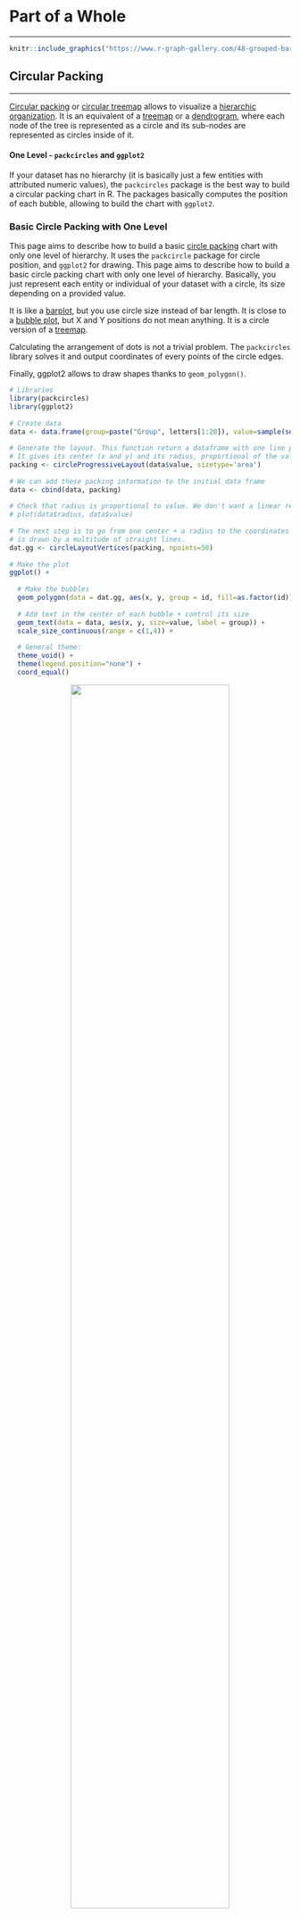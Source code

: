 # Part of a Whole {#part}

---

```r
knitr::include_graphics("https://www.r-graph-gallery.com/48-grouped-barplot-with-ggplot2_files/figure-html/thecode5-1.png")
```


## Circular Packing

---

[Circular packing](https://www.data-to-viz.com/graph/circularpacking.html) or [circular treemap](https://www.data-to-viz.com/graph/circularpacking.html) allows to visualize a <u>hierarchic organization</u>. It is an equivalent of a [treemap](https://www.r-graph-gallery.com/treemap.html) or a [dendrogram](https://www.r-graph-gallery.com/dendrogram.html), where each node of the tree is represented as a circle and its sub-nodes are represented as circles inside of it.

#### One Level - `packcircles` and `ggplot2`

If your dataset has no hierarchy (it is basically just a few entities with attributed numeric values), the `packcircles` package is the best way to build a circular packing chart in R. The packages basically computes the position of each bubble, allowing to build the chart with `ggplot2`.

### Basic Circle Packing with One Level

This page aims to describe how to build a basic [circle packing](https://www.r-graph-gallery.com/circle-packing.html) chart with only one level of hierarchy. It uses the `packcircle` package for circle position, and `ggplot2` for drawing. This page aims to describe how to build a basic circle packing chart with only one level of hierarchy. Basically, you just represent each entity or individual of your dataset with a circle, its size depending on a provided value.

It is like a [barplot](https://www.r-graph-gallery.com/barplot.htmlv), but you use circle size instead of bar length. It is close to a [bubble plot](https://www.r-graph-gallery.com/bubble-chart.html), but X and Y positions do not mean anything. It is a circle version of a [treemap](https://www.r-graph-gallery.com/treemap.html).


 
Calculating the arrangement of dots is not a trivial problem. The `packcircles` library solves it and output coordinates of every points of the circle edges.

Finally, ggplot2 allows to draw shapes thanks to `geom_polygon()`.

```r
# Libraries
library(packcircles)
library(ggplot2)
 
# Create data
data <- data.frame(group=paste("Group", letters[1:20]), value=sample(seq(1,100),20)) 
 
# Generate the layout. This function return a dataframe with one line per bubble. 
# It gives its center (x and y) and its radius, proportional of the value
packing <- circleProgressiveLayout(data$value, sizetype='area')
 
# We can add these packing information to the initial data frame
data <- cbind(data, packing)
 
# Check that radius is proportional to value. We don't want a linear relationship, since it is the AREA that must be proportionnal to the value
# plot(data$radius, data$value)
 
# The next step is to go from one center + a radius to the coordinates of a circle that
# is drawn by a multitude of straight lines.
dat.gg <- circleLayoutVertices(packing, npoints=50)
 
# Make the plot
ggplot() + 
  
  # Make the bubbles
  geom_polygon(data = dat.gg, aes(x, y, group = id, fill=as.factor(id)), colour = "black", alpha = 0.6) +
  
  # Add text in the center of each bubble + control its size
  geom_text(data = data, aes(x, y, size=value, label = group)) +
  scale_size_continuous(range = c(1,4)) +
  
  # General theme:
  theme_void() + 
  theme(legend.position="none") +
  coord_equal()
```
<center>
![](https://www.r-graph-gallery.com/305-basic-circle-packing-with-one-level_files/figure-html/thecode-1.png){width=75%}
</center>

### Circle Packing Customization with R
 
This page is dedicated to one level [circle packing](https://www.r-graph-gallery.com/circle-packing.html) customization with R. It notably shows how to use different color palettes and provides reproducible code snippets.

#### Using the `Viridis` Color Scale

This chart follows the previous most [basic circle packing](https://www.r-graph-gallery.com/305-basic-circle-packing-with-one-level) section.

It shows how to use the awesome `viridis` package to build color scales, a very good alternative to the usual `colorBrewer`.

Note that `magma` is used here, but you could use the same code with `inferno` or `viridis` instead.

```r
# libraries
library(packcircles)
library(ggplot2)
library(viridis)
 
# Create data
data <- data.frame(group=paste("Group", letters[1:20]), value=sample(seq(1,100),20)) 
 
# Generate the layout. sizetype can be area or radius, following your preference on what to be proportional to value.
packing <- circleProgressiveLayout(data$value, sizetype='area')
data <- cbind(data, packing)
dat.gg <- circleLayoutVertices(packing, npoints=50)
 
# Basic color customization
ggplot() + 
  geom_polygon(data = dat.gg, aes(x, y, group = id, fill=as.factor(id)), colour = "black", alpha = 0.6) +
  scale_fill_manual(values = magma(nrow(data))) +
  geom_text(data = data, aes(x, y, size=value, label = group)) +
  scale_size_continuous(range = c(1,4)) +
  theme_void() + 
  theme(legend.position="none") +
  coord_equal()
```
<center>
![](https://www.r-graph-gallery.com/306-custom-circle-packing-with-one-level_files/figure-html/thecode-1.png){width=75%}
</center>

### Map Color to Bubble Value

It is a common task to make the bubble color being lighter or darker according to its value.

This is possible by passing the focus variable to the dataframe that is read by `ggplot2`, and specifying it in tha `aes()`.

```r
# First I need to add the 'value' of each group to dat.gg.
# Here I repeat each value 51 times since I create my polygons with 50 lines
dat.gg$value <- rep(data$value, each=51)
# Plot
ggplot() + 
  
  # Make the bubbles
  geom_polygon(data = dat.gg, aes(x, y, group = id, fill=value), colour = "black", alpha = 0.6) +
  scale_fill_distiller(palette = "BuPu", direction = 1 ) +
 
  # Add text in the center of each bubble + control its size
  geom_text(data = data, aes(x, y, size=value, label = group)) +
  scale_size_continuous(range = c(1,4)) +
 
  # General theme:
  theme_void()  + 
  theme(legend.position="none") + 
  coord_equal()
```
<center>
![](https://www.r-graph-gallery.com/306-custom-circle-packing-with-one-level_files/figure-html/thecode2-1.png){width=75%}
</center>

### Background Customization

Change the background thanks to the `theme()` function and its `plot.background()` argument.

```r
ggplot() + 
  
  # Make the bubbles
  geom_polygon(data = dat.gg, aes(x, y, group = id, fill=value), colour = "grey", alpha = 0.6, size=.5) +
  scale_fill_distiller(palette = "Spectral", direction = 1 ) +
  
  # Add text in the center of each bubble + control its size
  geom_label(data = data, aes(x, y, size=value, label = group)) +
  scale_size_continuous(range = c(1,4)) +
  
  # General theme:
  theme_void()  + 
  theme(
    legend.position="none",
    plot.background = element_rect(fill="black"),
    plot.title = element_text(color="white") 
  ) + 
  coord_equal() +
  ggtitle("A custom circle packing with\nblack background")
```
<center>
![](https://www.r-graph-gallery.com/306-custom-circle-packing-with-one-level_files/figure-html/thecode3-1.png){width=75%}
</center>

### Space between Bubbles
 

This chart is just a customization of the [chart #305](https://www.r-graph-gallery.com/305-basic-circle-packing-with-one-level.html) which describes the basic process to make a one level circle packing chart. I personally like to add a bit of space between each circle.

Basically, all you have to do is to reduce the `radius` size in your data once this one has been calculated. Just multiply it by a number under 0, and it will decrease the circle size.

If you have been so far, you probably want to check the [interactive version](https://www.r-graph-gallery.com/308-interactive-circle-packing.html) of the chart !

```r
# libraries
library(packcircles)
library(ggplot2)
library(viridis)
# Create data
data <- data.frame(group=paste("Group", letters[1:20]), value=sample(seq(1,100),20)) 
# Generate the layout
packing <- circleProgressiveLayout(data$value, sizetype='area')
packing$radius <- 0.95*packing$radius
data <- cbind(data, packing)
dat.gg <- circleLayoutVertices(packing, npoints=50)
# Plot 
ggplot() + 
  geom_polygon(data = dat.gg, aes(x, y, group = id, fill=id), colour = "black", alpha = 0.6) +
  scale_fill_viridis() +
  geom_text(data = data, aes(x, y, size=value, label = group), color="black") +
  theme_void() + 
  theme(legend.position="none")+ 
  coord_equal()
```
<center>
![](https://www.r-graph-gallery.com/307-add-space-in-circle-packing_files/figure-html/thecode-1.png){width=75%}
</center>

### Interactive Circle Packing with R
 
This section describes how to build an interactive [circle packing](https://www.r-graph-gallery.com/circle-packing.html) chart with R and the `ggiraph` package. It allows to hover bubbles to get additionnal information.

This chart follows sections [#305](https://www.r-graph-gallery.com/305-basic-circle-packing-with-one-level.html) and [#306](https://www.r-graph-gallery.com/306-custom-circle-packing-with-one-level.html) that explains how to build a static version of circle packing, and how to customize it.

This interactive version is very close to the static one. It uses the `ggiraph` library to transform the `ggplot2` code in something interactive. The steps are quite easy:

* First you need to prepare a column in the data frame with the text you want to display while hovering.
* Second, you need to change the geometries to use the interactive geometries of ggiraph.

Check the code below:

```r
# libraries
library(packcircles)
library(ggplot2)
library(viridis)
library(ggiraph)
# Create data
data <- data.frame(group=paste("Group_", sample(letters, 70, replace=T), #sample(letters, 70, replace=T), sample(letters, 70, replace=T), sep="" ), #value=sample(seq(1,70),70)) 
# Add a column with the text you want to display for each bubble:
data$text <- paste("name: ",data$group, "\n", "value:", data$value, "\n", "You can add a story here!")
# Generate the layout
packing <- circleProgressiveLayout(data$value, sizetype='area')
data <- cbind(data, packing)
dat.gg <- circleLayoutVertices(packing, npoints=50)
# Make the plot with a few differences compared to the static version:
p <- ggplot() + 
  geom_polygon_interactive(data = dat.gg, aes(x, y, group = id, fill=id, #tooltip = data$text[id], data_id = id), colour = "black", alpha = 0.6) +
  scale_fill_viridis() +
  geom_text(data = data, aes(x, y, label = gsub("Group_", "", group)), #size=2, color="black") +
  theme_void() + 
  theme(legend.position="none", plot.margin=unit(c(0,0,0,0),"cm") ) + 
  coord_equal()
# Turn it interactive
widg <- ggiraph(ggobj = p, width_svg = 7, height_svg = 7)
widg
# save the widget
library(htmlwidgets)
saveWidget(widg, file=paste0( getwd(), "/HtmlWidget/circular_packing_interactive.html"))
```

<center>
```r
htmltools::tags$iframe(title = "My embedded document", src = "partHtml/circular_packing_interactive.html", height="400px", width = "100%")
```
</center>


### Basic Circle Packing with Several Hierarchy Level

This page is dedicated to multi level circle packing. It explains how to build one using R and the ggraph package.

#### Several Levels - `ggraph`

If your dataset is a hierarchy, it is time to switch to other tools. For static versions, the `ggraph` package is the best option. It follows the grammar of graphic and makes it a breeze to customize the appearance following the same logic than `ggplot2`.

### Input & Concept
[Circular packing](https://www.r-graph-gallery.com/circular-packing.html) represents a hierarchy: The biggest circle (origin of the hierarchy) contains several big circles (nodes of level 1), which contain smaller circle (level 2) and so on.. The last level is called leaf.

The input data is a list of edges between nodes. It should look more or less like the table beside. Moreover, we usually accompany this table with another one that gives features for each node.

<center>
![*Edge List*](https://www.r-graph-gallery.com/img/other/Hierarchical_network_2col.png){width=25%}
</center>

#### Most Basic Circular Packing with `ggraph`

The `ggraph` package makes it a breeze to build a circular packing from an edge list. Here is an example based on the `flare` dataset proovded with the package.

The first step is to transform the dataframe to a graph object thanks to the `graph_from_data_frame()` function of the `igraph` package. Then, `ggraph` offers the `geom_node_circle()` function that will build the chart.

```r
# Libraries
library(ggraph)
library(igraph)
library(tidyverse)
 
# We need a data frame giving a hierarchical structure. Let's consider the flare dataset:
edges <- flare$edges
 
# Usually we associate another dataset that give information about each node of the dataset:
vertices <- flare$vertices
 
# Then we have to make a 'graph' object using the igraph library:
mygraph <- graph_from_data_frame( edges, vertices=vertices )
 
# Make the plot
ggraph(mygraph, layout = 'circlepack') + 
  geom_node_circle() +
  theme_void()
```

<center>
![](https://www.r-graph-gallery.com/313-basic-circle-packing-with-several-levels_files/figure-html/thecode2-1.png){width=75%}
</center>

### Switching to another Chart Type

Note that the `ggraph` library allows to easily go from one type of representation to another. Indeed several types of representation are suitable for hierarchical data: [dendrogram](https://www.r-graph-gallery.com/dendrogram.html) (can be circular), [treemap](https://www.r-graph-gallery.com/treemap.html), sunburst diagram or [network](https://www.r-graph-gallery.com/network.html)!

```r
library(ggraph)
ggraph(mygraph, layout='dendrogram', circular=TRUE) + 
  geom_edge_diagonal() +
  theme_void() +
  theme(legend.position="none")
```
<center>
![](https://www.r-graph-gallery.com/313-basic-circle-packing-with-several-levels_files/figure-html/thecode3a-1.png){width=75%}
</center>

```r
ggraph(mygraph, layout='dendrogram', circular=FALSE) + 
  geom_edge_diagonal() +
  theme_void() +
  theme(legend.position="none")
```
<center>
![](https://www.r-graph-gallery.com/313-basic-circle-packing-with-several-levels_files/figure-html/thecode3b-1.png){width=75%}
</center>

```r
ggraph(mygraph, 'treemap', weight = size) + 
  geom_node_tile(aes(fill = depth), size = 0.25) +
  theme_void() +
  theme(legend.position="none")
```
<center>
![](https://www.r-graph-gallery.com/313-basic-circle-packing-with-several-levels_files/figure-html/thecode3c-1.png){width=75%}
</center>

```r
ggraph(mygraph, 'partition', circular = TRUE) + 
  geom_node_arc_bar(aes(fill = depth), size = 0.25) +
  theme_void() +
  theme(legend.position="none")
```
<center>
![](https://www.r-graph-gallery.com/313-basic-circle-packing-with-several-levels_files/figure-html/thecode3d-1.png){width=75%}
</center>

```r
ggraph(mygraph) + 
  geom_edge_link() + 
  geom_node_point() +
  theme_void() +
  theme(legend.position="none")
```
<center>
![](https://www.r-graph-gallery.com/313-basic-circle-packing-with-several-levels_files/figure-html/thecode3e-1.png){width=75%}
</center>

### Customized Circle Packing with R and ggraph
 
This page follows the previous [introduction](https://www.r-graph-gallery.com/313-basic-circle-packing-with-several-levels.html) that explained the basis of circle packing with R and the ggraph library. It describes how to customize color, size, labels and more.

#### Bubble Size Proportionnal to a Variable

Mapping the bubble size to a numeric variable allows to add an additionnal layer of information to the chart.

Here, the `vertices` data frame has a `size` column that is used for the bubble size. Basically, it just needs to be passed to the `weight` argument of the `ggraph()` function.

```r
# Libraries
library(ggraph)
library(igraph)
library(tidyverse)
library(viridis)
 
# We need a data frame giving a hierarchical structure. Let's consider the flare dataset:
edges <- flare$edges
vertices <- flare$vertices
mygraph <- graph_from_data_frame(edges, vertices=vertices)
 
# Control the size of each circle: (use the size column of the vertices data frame)
ggraph(mygraph, layout = 'circlepack', weight=size) + 
  geom_node_circle() +
  theme_void()
```

<center>
![](https://www.r-graph-gallery.com/314-custom-circle-packing-with-several-levels_files/figure-html/thecode2-1.png){width=75%}
</center>

### Map Color to Hierarchy Depth

Adding color to circular packing definitely makes sense. The first option is to map color to depth: the origin of every node will have a color, the level 1 another one, and so on..

As usual, you can play with the colour palette to fit your needs. Here are 2 examples with the `viridis` and the `RColorBrewer` palettes:

```r
# Left: color depends of depth
p <- ggraph(mygraph, layout = 'circlepack', weight=size) + 
  geom_node_circle(aes(fill = depth)) +
  theme_void() + 
  theme(legend.position="FALSE")
p
```
<center>
![](https://www.r-graph-gallery.com/314-custom-circle-packing-with-several-levels_files/figure-html/thecode3a-1.png){width=75%}
</center>

```r
# Adjust color palette: viridis
p + scale_fill_viridis()
```
<center>
![](https://www.r-graph-gallery.com/314-custom-circle-packing-with-several-levels_files/figure-html/thecode3b-1.png){width=75%}
</center>

```r
# Adjust color palette: colorBrewer
p + scale_fill_distiller(palette = "RdPu") 
```

<center>
![](https://www.r-graph-gallery.com/314-custom-circle-packing-with-several-levels_files/figure-html/thecode3c-1.png){width=75%}
</center>

### Map Color to Hierarchy Depth

To add more insight to the plot, we often need to add labels to the circles. However you can do it only if the number of circle is not to big. Note that you can use `geom_node_text` (left) or `geom_node_label` to annotate leaves of the circle packing:

```r
# Create a subset of the dataset (I remove 1 level)
edges <- flare$edges %>% 
  filter(to %in% from) %>% 
  droplevels()
vertices <- flare$vertices %>% 
  filter(name %in% c(edges$from, edges$to)) %>% 
  droplevels()
vertices$size <- runif(nrow(vertices))
 
# Rebuild the graph object
mygraph <- graph_from_data_frame( edges, vertices=vertices )
```
<center>
![](https://www.r-graph-gallery.com/314-custom-circle-packing-with-several-levels_files/figure-html/thecode4a-1.png){width=75%}
</center>

```r
# left
ggraph(mygraph, layout = 'circlepack', weight=size ) + 
  geom_node_circle(aes(fill = depth)) +
  geom_node_text( aes(label=shortName, filter=leaf, fill=depth, size=size)) +
  theme_void() + 
  theme(legend.position="FALSE") + 
  scale_fill_viridis()
# Right 
ggraph(mygraph, layout = 'circlepack', weight=size ) + 
  geom_node_circle(aes(fill = depth)) +
  geom_node_label( aes(label=shortName, filter=leaf, size=size)) +
  theme_void() + 
  theme(legend.position="FALSE") + 
  scale_fill_viridis()
```
<center>
![](https://www.r-graph-gallery.com/314-custom-circle-packing-with-several-levels_files/figure-html/thecode4b-1.png){width=75%}
</center>


### Circular Packing with Hidden First Level of Hierarchy

This section shows how to build a [circular packing](https://www.r-graph-gallery.com/circular-packing.html) with R and the `ggraph` package, and how to remove the main bubble that packs all the others.


### Hiding the First Level for Better Styling

I personally do not like to display the big circle that surrounds the whole chart (level 0, origin). This circle does not provide any information, and the chart looks better without it in my opinion.

To get rid of it, just specify a color equal to the background color in the `scale_fill_manual()` and `scale_color_manual()` functions. Following the same idea, you can get rid of as many levels of hierarchy as you like.

```r
# Libraries
library(ggraph)
library(igraph)
library(tidyverse)
library(viridis)
 
# We need a data frame giving a hierarchical structure. Let's consider the flare dataset:
edges=flare$edges
vertices = flare$vertices
mygraph <- graph_from_data_frame( edges, vertices=vertices )
 
# Hide the first level (right)
ggraph(mygraph, layout = 'circlepack', weight="size") + 
  geom_node_circle(aes(fill = as.factor(depth), color = as.factor(depth) )) +
  scale_fill_manual(values=c("0" = "white", "1" = viridis(4)[1], "2" = viridis(4)[2], "3" = viridis(4)[3], "4"=viridis(4)[4])) +
  scale_color_manual( values=c("0" = "white", "1" = "black", "2" = "black", "3" = "black", "4"="black") ) +
  theme_void() + 
  theme(legend.position="FALSE") 
```

<center>
![](https://www.r-graph-gallery.com/315-hide-first-level-in-circle-packing_files/figure-html/thecode3a-1.png){width=75%}
</center>

```r
# Second one: hide 2 first levels
ggraph(mygraph, layout = 'circlepack', weight="size") + 
  geom_node_circle(aes(fill = as.factor(depth), color = as.factor(depth) )) +
  scale_fill_manual(values=c("0" = "white", "1" = "white", "2" = magma(4)[2], "3" = magma(4)[3], "4"=magma(4)[4])) +
  scale_color_manual( values=c("0" = "white", "1" = "white", "2" = "black", "3" = "black", "4"="black") ) +
  theme_void() + 
  theme(legend.position="FALSE")
```

<center>
![](https://www.r-graph-gallery.com/315-hide-first-level-in-circle-packing_files/figure-html/thecode3b-1.png){width=75%}
</center>


### Add Labels to a Specific Level of the Hierarchy

A related problem consists to add labels for one specific level of hierarchy only. For instance, if you want to display the names of group of level2, but not of level 3 to avoid cluttering the chart.

To solve this issue, the trickiest part is to determine the level of each node in the edge list data frame. Fortunately, the `data.tree` library is here to help with its `FromDataFrameNetwork()` function. It allows to isolate the level of each node, making it a breeze to select the labels to display.

```r
# Add the data.tree library
library(data.tree)
# Rebuild the data
edges <-flare$edges
vertices <- flare$vertices
# Transform it in a 'tree' format
tree <- FromDataFrameNetwork(edges)
# Then I can easily get the level of each node, and add it to the initial data frame:
mylevels <- data.frame( name=tree$Get('name'), level=tree$Get("level") )
vertices <- vertices %>% 
  left_join(., mylevels, by=c("name"="name"))
# Now we can add label for level1 and 2 only for example:
vertices <- vertices %>% 
  mutate(new_label=ifelse(level==2, shortName, NA))
mygraph <- graph_from_data_frame( edges, vertices=vertices )
# Make the graph
ggraph(mygraph, layout = 'circlepack', weight="size") + 
  geom_node_circle(aes(fill = as.factor(depth), color = as.factor(depth) )) +
  scale_fill_manual(values=c("0" = "white", "1" = viridis(4)[1], "2" = viridis(4)[2], "3" = viridis(4)[3], "4"=viridis(4)[4])) +
  scale_color_manual( values=c("0" = "white", "1" = "black", "2" = "black", "3" = "black", "4"="black") ) +
  geom_node_label( aes(label=new_label), size=4) +
  theme_void() + 
  theme(legend.position="FALSE", plot.margin = unit(rep(0,4), "cm"))
```
<center>
![](https://www.r-graph-gallery.com/315-hide-first-level-in-circle-packing_files/figure-html/thecode2-1.png){width=75%}
</center>

### Zoomable Circle Packing with R and circlePacker
 
The circlePacker package allows to build interactive and zoomable circle packing charts. This section explains how to use the package with different kind of input datasets.

The `circlepackeR` package allows to build interactive [circle packing](https://www.r-graph-gallery.com/circular-packing.html). Click on a group, and a smooth zoom will reveal the subgroups behind it.

Circle packing is a visualization method for hierarchical data. This kind of data can be stored in 2 main ways:

* Nested data frame
* Edge list


<center>
![*Nested data frame*](https://www.r-graph-gallery.com/img/other/Nested_DataFrame.png){width=50%}
</center>

<center>
![*Edge list*](https://www.r-graph-gallery.com/img/other/Hierarchical_network_2col.png){width=25%}
</center>


#### Circular Packing fom Nested Data Frame

In a nested data frame, each line represents a leaf of the organization. Each column represents a level of the organization.

This data format will require the `data.tree` library to reformat the input dataset into something readable by `circlepackeR`.

```r
# Circlepacker package
library(circlepackeR)         
# devtools::install_github("jeromefroe/circlepackeR") # If needed
# create a nested data frame giving the info of a nested dataset:
data <- data.frame(
  root=rep("root", 15),
  group=c(rep("group A",5), rep("group B",5), rep("group C",5)), 
  subgroup= rep(letters[1:5], each=3),
  subsubgroup=rep(letters[1:3], 5),
  value=sample(seq(1:15), 15)
)
# Change the format. This use the data.tree library. This library needs a column that looks like root/group/subgroup/..., so I build it
library(data.tree)
data$pathString <- paste("world", data$group, data$subgroup, data$subsubgroup, sep = "/")
population <- as.Node(data)
# Make the plot
#circlepackeR(population, size = "value")
# You can custom the minimum and maximum value of the color range.
p <- circlepackeR(population, size = "value", color_min = "hsl(56,80%,80%)", color_max = "hsl(341,30%,40%)")
p
# save the widget
# library(htmlwidgets)
# saveWidget(p, file=paste0( getwd(), "/HtmlWidget/circular_packing_circlepackeR2.html"))
```
<center>
```r
htmltools::tags$iframe(title = "My embedded document", src = "partHtml/circular_packing_circlepackeR2.html", height="500px", width = "100%")
```
</center>

### Circular Packing fom Edge List

The edge list format has at least 2 columns. It describes all the edges of the data.

This format is widely spread. In this example, we just convert it to a nested data frame before plotting it as seen above.

```r
# Circlepacker package
library(circlepackeR)         
# devtools::install_github("jeromefroe/circlepackeR") # If needed
# Let's use the 'flare dataset' (stored in the ggraph library)
library(ggraph)
data_edge <- flare$edges
data_edge$from <- gsub(".*\\.","",data_edge$from)
data_edge$to <- gsub(".*\\.","",data_edge$to)
head(data_edge)   # This is an edge list
# We need to convert it to a nested data frame. the data.tree library is our best friend for that:
library(data.tree)
data_tree <- FromDataFrameNetwork(data_edge)
data_nested <- ToDataFrameTree(data_tree, 
                            level1 = function(x) x$path[2],
                            level2 = function(x) x$path[3],
                            level3 = function(x) x$path[4],
                            level4 = function(x) x$path[5])[-1,-1]
data_nested <- na.omit(data_nested)
# Now we can plot it as seen before!
data_nested$pathString <- paste("roots", data_nested$level1, data_nested$level2, data_nested$level3, data_nested$level4, sep = "/")
data_nested$value=1
data_Node <- as.Node(data_nested)
p <- circlepackeR(data_Node, size = "value")
p 
# save the widget
# library(htmlwidgets)
# saveWidget(p, file=paste0( getwd(), "/HtmlWidget/circular_packing_circlepackeR1.html"))
```

<center>
```r
htmltools::tags$iframe(title = "My embedded document", src = "partHtml/circular_packing_circlepackeR1.html", height="500px", width = "100%")
```
</center>






## Circular Stacked Barchart

---

A barchart can look pretty good using a circular layout, even if there are some [caveats](https://www.data-to-viz.com/caveat/circular_bar_yaxis.html) associated. If it interests you, visit the [circular barchart section](https://www.r-graph-gallery.com/circular-barplot.html).

### Circular Stacked Barplot
 
A [circular barplot](https://www.r-graph-gallery.com/circular-barplot.html) is a [barplot](https://www.r-graph-gallery.com/barplot.html) where bars are displayed along a circle instead of a line. This page aims to teach you how to make a grouped and stacked circular barplot with `R` and `ggplot2`.


A [circular barplot](https://www.r-graph-gallery.com/circular-barplot.html) is a [barplot]() where bars are displayed along a circle instead of a line. This page aims to teach you how to make a grouped and stacked circular barplot. I highly recommend to visit graph [#295](https://www.r-graph-gallery.com/295-basic-circular-barplot.html), [#296](https://www.r-graph-gallery.com/296-add-labels-to-circular-barplot.html) and [#297](https://www.r-graph-gallery.com/297-circular-barplot-with-groups.html) Before diving into this code, which is a bit rough.

I tried to add as many comments as possible in the code, and thus hope that the method is understandable. If it is not, please comment and ask supplementary explanations.

You first need to understand how to make a [stacked barplot](https://www.r-graph-gallery.com/stacked-barplot.html) with ggplot2. Then understand how to properly add labels, calculating the good angles, flipping them if necessary, and adjusting their position. The trickiest part is probably the one allowing to add space between each group. All these steps are described one by one in the circular barchart [section](https://www.r-graph-gallery.com/circular-barplot.html).

```r
# library
library(tidyverse)
library(viridis)
 
# Create dataset
data <- data.frame(
  individual=paste( "Mister ", seq(1,60), sep=""),
  group=c( rep('A', 10), rep('B', 30), rep('C', 14), rep('D', 6)) ,
  value1=sample( seq(10,100), 60, replace=T),
  value2=sample( seq(10,100), 60, replace=T),
  value3=sample( seq(10,100), 60, replace=T)
)
 
# Transform data in a tidy format (long format)
data <- data %>% gather(key = "observation", value="value", -c(1,2)) 
 
# Set a number of 'empty bar' to add at the end of each group
empty_bar <- 2
nObsType <- nlevels(as.factor(data$observation))
to_add <- data.frame( matrix(NA, empty_bar*nlevels(data$group)*nObsType, ncol(data)) )
colnames(to_add) <- colnames(data)
to_add$group <- rep(levels(data$group), each=empty_bar*nObsType )
data <- rbind(data, to_add)
data <- data %>% arrange(group, individual)
data$id <- rep( seq(1, nrow(data)/nObsType) , each=nObsType)
 
# Get the name and the y position of each label
label_data <- data %>% group_by(id, individual) %>% summarize(tot=sum(value))
number_of_bar <- nrow(label_data)
angle <- 90 - 360 * (label_data$id-0.5) /number_of_bar     # I substract 0.5 because the letter must have the angle of the center of the bars. Not extreme right(1) or extreme left (0)
label_data$hjust <- ifelse( angle < -90, 1, 0)
label_data$angle <- ifelse(angle < -90, angle+180, angle)
 
# prepare a data frame for base lines
base_data <- data %>% 
  group_by(group) %>% 
  summarize(start=min(id), end=max(id) - empty_bar) %>% 
  rowwise() %>% 
  mutate(title=mean(c(start, end)))
 
# prepare a data frame for grid (scales)
grid_data <- base_data
grid_data$end <- grid_data$end[ c( nrow(grid_data), 1:nrow(grid_data)-1)] + 1
grid_data$start <- grid_data$start - 1
grid_data <- grid_data[-1,]
 
# Make the plot
p <- ggplot(data) +      
  
  # Add the stacked bar
  geom_bar(aes(x=as.factor(id), y=value, fill=observation), stat="identity", alpha=0.5) +
  scale_fill_viridis(discrete=TRUE) +
  
  # Add a val=100/75/50/25 lines. I do it at the beginning to make sur barplots are OVER it.
  geom_segment(data=grid_data, aes(x = end, y = 0, xend = start, yend = 0), colour = "grey", alpha=1, size=0.3 , inherit.aes = FALSE ) +
  geom_segment(data=grid_data, aes(x = end, y = 50, xend = start, yend = 50), colour = "grey", alpha=1, size=0.3 , inherit.aes = FALSE ) +
  geom_segment(data=grid_data, aes(x = end, y = 100, xend = start, yend = 100), colour = "grey", alpha=1, size=0.3 , inherit.aes = FALSE ) +
  geom_segment(data=grid_data, aes(x = end, y = 150, xend = start, yend = 150), colour = "grey", alpha=1, size=0.3 , inherit.aes = FALSE ) +
  geom_segment(data=grid_data, aes(x = end, y = 200, xend = start, yend = 200), colour = "grey", alpha=1, size=0.3 , inherit.aes = FALSE ) +
  
  # Add text showing the value of each 100/75/50/25 lines
  ggplot2::annotate("text", x = rep(max(data$id),5), y = c(0, 50, 100, 150, 200), label = c("0", "50", "100", "150", "200") , color="grey", size=6 , angle=0, fontface="bold", hjust=1) +
  
  ylim(-150,max(label_data$tot, na.rm=T)) +
  theme_minimal() +
  theme(
    legend.position = "none",
    axis.text = element_blank(),
    axis.title = element_blank(),
    panel.grid = element_blank(),
    plot.margin = unit(rep(-1,4), "cm") 
  ) +
  coord_polar() +
  
  # Add labels on top of each bar
  geom_text(data=label_data, aes(x=id, y=tot+10, label=individual, hjust=hjust), color="black", fontface="bold",alpha=0.6, size=5, angle= label_data$angle, inherit.aes = FALSE ) +
  
  # Add base line information
  geom_segment(data=base_data, aes(x = start, y = -5, xend = end, yend = -5), colour = "black", alpha=0.8, size=0.6 , inherit.aes = FALSE )  +
  geom_text(data=base_data, aes(x = title, y = -18, label=group), hjust=c(1,1,0,0), colour = "black", alpha=0.8, size=4, fontface="bold", inherit.aes = FALSE)
p
# Save at png
#ggsave(p, file="output.png", width=10, height=10)
```

<center>
![](https://www.r-graph-gallery.com/img/graph/299-circular-stacked-barplotBig.png){width=75%}
</center>

### Stacked Barplot for Evolution

Stacked area chart are sometimes used to study an evolution using each group on the X axis as a timestamp. There are many alternatives to that, like [streamgraph](https://www.r-graph-gallery.com/streamgraph.html) or [area chart](https://www.r-graph-gallery.com/area-chart.html):


### Base R

A stacked area chart showing the evolution of a few baby names in the US. <u>Zoom</u> on a specific time frame through <u>brushing</u>. Highlight a specific group by <u>hovering the legend</u>. Double click to unzoom

### Stacking Barplot

```r
# Libraries
library(tidyverse)
library(babynames)
library(streamgraph)
library(viridis)
library(hrbrthemes)
library(plotly)
# Load dataset from github
data <- babynames %>% 
  filter(name %in% c("Amanda", "Jessica",    "Patricia", "Deborah",   "Dorothy",  "Helen")) %>%
  filter(sex=="F")
# Plot
p <- data %>% 
  ggplot( aes(x=year, y=n, fill=name, text=name)) +
    geom_area( ) +
    scale_fill_viridis(discrete = TRUE) +
    theme(legend.position="none") +
    ggtitle("Popularity of American names in the previous 30 years") +
    theme_ipsum() +
    theme(legend.position="none")
ggplotly(p, tooltip="text")
```


### Three Periods Stacked Barplot

```r
# create dummy data
don <- data.frame(
  x = rep(seq(2000,2005), 3),
  value = c(  75, 73, 68, 57, 36, 0, 15, 16, 17, 18, 19, 20, 10, 11, 15, 25, 45, 80),
  group = rep(c("A", "B", "C"), each=6)
)
#plot
don %>% 
  ggplot( aes(x=x, y=value, fill=group)) +
    geom_area( ) +
    scale_fill_viridis(discrete = TRUE) +
    theme(legend.position="none") +
    theme_ipsum() +
    theme(legend.position="none")
```

### Base R

A stacked area chart showing the evolution of a few baby names in the US. Zoom on a specific time frame through brushing. Highlight a specific group by hovering the legend. Double click to unzoom.

### Grouped, Stacked and Percent Stacked Barplot in Base R

This section explains how to build grouped, stacked and percent stacked barplot with base R. It provides a reproducible example with code for each type.

#### Grouped Barchart

 
A grouped barplot display a numeric value for a set of entities split in groups and subgroups. Before trying to build one, check how to make a [basic barplot](https://www.r-graph-gallery.com/208-basic-barplot.html) with `R` and `ggplot2`.

A few explanation about the code below:

* Input dataset must be a numeric matrix. Each group is a column. Each subgroup is a row.
* The `barplot()` function will recognize this format, and automatically perform the grouping for you.
* The `beside` allows to toggle between the grouped and the stacked barchart.

```r
# Create data
set.seed(112)
data <- matrix(sample(1:30,15) , nrow=3)
colnames(data) <- c("A","B","C","D","E")
rownames(data) <- c("var1","var2","var3")
 
# Grouped barplot
barplot(data, 
        col=colors()[c(23,89,12)] , 
        border="white", 
        font.axis=2, 
        beside=T, 
        legend=rownames(data), 
        xlab="group", 
        font.lab=2)
```

<center>
![](https://www.r-graph-gallery.com/211-basic-grouped-or-stacked-barplot_files/figure-html/thecode-1.png){width=75%}
</center>

### Grouped Stacked Barchart

A stacked barplot is very similar to the grouped barplot above. The subgroups are just displayed on top of each other, not beside. The stacked barchart is the default option of the `barplot()` function in base R, so you don't need to use the `beside` argument.

```r
# Create data
set.seed(112)
data <- matrix(sample(1:30,15) , nrow=3)
colnames(data) <- c("A","B","C","D","E")
rownames(data) <- c("var1","var2","var3")
# Get the stacked barplot
barplot(data, 
        col=colors()[c(23,89,12)] , 
        border="white", 
        space=0.04, 
        font.axis=2, 
        xlab="group")
```
<center>
![](https://www.r-graph-gallery.com/211-basic-grouped-or-stacked-barplot_files/figure-html/thecode2-1.png){width=75%}
</center>


### Percent Stacked Barplot

A percent stacked barchart displays the evolution of the proportion of each subgroup. The sum is always equal to 100%.

In base R, you have to manually compute the percentages, using the `apply()` function. This is more straightforward using [ggplot2](https://www.r-graph-gallery.com/48-grouped-barplot-with-ggplot2.html).
 
Note that here, a custom color palette is used, thanks to the `RColorBrewer` package.

```r
# Create data
set.seed(1124)
data <- matrix(sample(1:30,15) , nrow=3)
colnames(data) <- c("A","B","C","D","E")
rownames(data) <- c("var1","var2","var3")
 
# create color palette:
library(RColorBrewer)
coul <- brewer.pal(3, "Pastel2") 
 
# Transform this data in %
data_percentage <- apply(data, 2, function(x){x*100/sum(x,na.rm=T)})
 
# Make a stacked barplot--> it will be in %!
barplot(data_percentage, col=coul , border="white", xlab="group")
```

<center>
![](https://www.r-graph-gallery.com/211-basic-grouped-or-stacked-barplot_files/figure-html/thecode3-1.png){width=75%}
</center>

### Barplot for `likert` Type Items
 
This section shows how to use the likert R package. It allows to build 0-centered stacked barplot to study likert type items.

[Likert](https://github.com/jbryer/likert) is an R package designed to help analyzing and visualizing Likert type items. It has been developped by Jason Bryer and Kim Speerschneider.

This barplot comes from the [demo page](https://github.com/jbryer/likert) and has been sent by [Carlos Ortega](https://www.linkedin.com/in/carlosortegafernandez).

It allows to analyse the reading attitudes from a panel of people. Each line represents a question. The barplot explains the feeling of people concerning this question.

```r
# library
library(likert) 
 
# Use a provided dataset
data(pisaitems) 
items28 <- pisaitems[, substr(names(pisaitems), 1, 5) == "ST24Q"] 
 
# Build plot
p <- likert(items28) 
plot(p)
```

<center>
![](https://www.r-graph-gallery.com/202-barplot-for-likert-type-items_files/figure-html/thecode-1.png){width=75%}
</center>

## Dendrogram

---

A [dendrogram](https://www.data-to-viz.com/graph/dendrogram.html) (or tree diagram) is a network structure. It is constituted of a root node that gives birth to several nodes connected by edges or branches. The last nodes of the hierarchy are called leaves. Many options are available to build one with R. This sections aims to lead you toward the best strategy for your data.

#### Two Types of Dendrogram

Dendrograms can be built from:

* [Hierarchical dataset](https://www.r-graph-gallery.com/dendrogram.html#hiera): Think about a CEO managing team leads managing employees and so on.
* [Clustering result](https://www.r-graph-gallery.com/dendrogram.html#clust): clustering divides a set of individuals in group according to their similarity. Its result can be visualized as a tree.


### Dendrogram fromn Hierarchical Data 

The `ggraph` package is the best option to build a dendrogram from hierarchical data with R. It is based on the grammar of graphic and thus follows the same logic that `ggplot2`.

### Dendrogram from Edge List

This section aims to describe how to make a basic [dendrogram](https://www.r-graph-gallery.com/dendrogram.html) representing hierarchical data with the ggraph library. Two input formats are considered:

* edge list - 2 columns, one row is on connection.
* nested data frame - one row is one path from root to leaf. As many columns as the number of levels in the hierarchy.

Please visit [this page](https://www.r-graph-gallery.com/335-custom-ggraph-dendrogram.html) to learn how to custom these dendrograms. If you want to create a dendrogram from clustering result, visit the [dendrogram section](https://www.r-graph-gallery.com/dendrogram.html) of the gallery.

Edge list is the most convenient format to use `ggraph`. Follow those steps:

* Transform the input dataframe to a graph object using the `graph_from_data_frame()` function from the `igraph` library.
* Use the dendrogram layout of `ggraph` with `layout = 'dendrogram'`.


<center>
![](https://www.r-graph-gallery.com/img/other/Hierarchical_network_2col.png){width=25%}
</center>

```r
# libraries
library(ggraph)
library(igraph)
library(tidyverse)
 
# create an edge list data frame giving the hierarchical structure of your individuals
d1 <- data.frame(from="origin", to=paste("group", seq(1,5), sep=""))
d2 <- data.frame(from=rep(d1$to, each=5), to=paste("subgroup", seq(1,25), sep="_"))
edges <- rbind(d1, d2)
 
# Create a graph object 
mygraph <- graph_from_data_frame( edges )
 
# Basic tree
ggraph(mygraph, layout = 'dendrogram', circular = FALSE) + 
  geom_edge_diagonal() +
  geom_node_point() +
  theme_void()
```

<center>
![](https://www.r-graph-gallery.com/334-basic-dendrogram-with-ggraph_files/figure-html/thecode-1.png){width=75%}
</center>

### Dendrogram from a Nested Dataframe

Another common format is the nested data frame. The code below shows how to easily transform it into a nested data frame. Once it is done, just apply the code described above once more.

<center>
![](https://www.r-graph-gallery.com/img/other/Nested_DataFrame.png){width=50%}
</center>

```r
# libraries
library(ggraph)
library(igraph)
library(tidyverse)
 
# create a data frame 
data <- data.frame(
  level1="CEO",
  level2=c( rep("boss1",4), rep("boss2",4)),
  level3=paste0("mister_", letters[1:8])
)
 
# transform it to a edge list!
edges_level1_2 <- data %>% select(level1, level2) %>% unique %>% rename(from=level1, to=level2)
edges_level2_3 <- data %>% select(level2, level3) %>% unique %>% rename(from=level2, to=level3)
edge_list=rbind(edges_level1_2, edges_level2_3)
 
# Now we can plot that
mygraph <- graph_from_data_frame( edge_list )
ggraph(mygraph, layout = 'dendrogram', circular = FALSE) + 
  geom_edge_diagonal() +
  geom_node_point() +
  theme_void()
mygraph
```
<center>
![](https://www.r-graph-gallery.com/334-basic-dendrogram-with-ggraph_files/figure-html/thecode2-1.png){width=75%}
</center>

### Dendrogram Customization with R and `ggraph`
 
This section follows the previous [introduction](https://www.r-graph-gallery.com/334-basic-dendrogram-with-ggraph.html) to `ggraph` and dendrogram. It shows how to customize the dendrogram: layout, edge style, node features and more.

Start by creating a dataset and a graph object using the igraph package.

```r
# Libraries
library(ggraph)
library(igraph)
library(tidyverse)
theme_set(theme_void())
 
# data: edge list
d1 <- data.frame(from="origin", to=paste("group", seq(1,7), sep=""))
d2 <- data.frame(from=rep(d1$to, each=7), to=paste("subgroup", seq(1,49), sep="_"))
edges <- rbind(d1, d2)
 
# We can add a second data frame with information for each node!
name <- unique(c(as.character(edges$from), as.character(edges$to)))
vertices <- data.frame(
  name=name,
  group=c( rep(NA,8) ,  rep( paste("group", seq(1,7), sep=""), each=7)),
  cluster=sample(letters[1:4], length(name), replace=T),
  value=sample(seq(10,30), length(name), replace=T)
)
 
# Create a graph object
mygraph <- graph_from_data_frame( edges, vertices=vertices)
```

### Circular or Linear `layout`

First of all, you can use a linear or a circular representation using the circular option thanks to the `layout` argument of `ggraph`.

<u>Note</u>: a customized version of the circular dendrogram is available [here](https://www.r-graph-gallery.com/339-circular-dendrogram-with-ggraph.html), with more node features and labels.

```r
# Left
ggraph(mygraph, layout = 'dendrogram', circular = FALSE) + 
  geom_edge_diagonal()
```

<center>
![](https://www.r-graph-gallery.com/335-custom-ggraph-dendrogram_files/figure-html/thecode-1.png){width=75%}
</center>
  
```r  
# Right
ggraph(mygraph, layout = 'dendrogram', circular = TRUE) + 
  geom_edge_diagonal()
```

<center>
![](https://www.r-graph-gallery.com/335-custom-ggraph-dendrogram_files/figure-html/thecode1-1.png){width=75%}
</center>

### Edge Style

Then you can choose between different styles for your edges. The `ggraph` package comes with 2 main functions: `geom_edge_link()` and `geom_edge_diagonal()`.

Note that the most usual elbow representation is not implemented for hierarchical data yet.

```r
# Left
ggraph(mygraph, layout = 'dendrogram') + 
  geom_edge_link()
```
<center>
![](https://www.r-graph-gallery.com/335-custom-ggraph-dendrogram_files/figure-html/thecode2-1.png){width=75%}
</center>


```r
# Right
ggraph(mygraph, layout = 'dendrogram') + 
  geom_edge_diagonal()
```

<center>
![](https://www.r-graph-gallery.com/335-custom-ggraph-dendrogram_files/figure-html/thecode3-1.png){width=75%}
</center>

### Labels and Nodes

You probably want to add labels to give more insight to your tree. And eventually nodes. This can be done using the `geom_node_text` and `geom_node_point` respectively.

<u>Note</u>: the label addition is a bit more tricky for circular dendrogram, a solution is suggested in [graph #339](https://www.r-graph-gallery.com/339-circular-dendrogram-with-ggraph.html).

```r
# Left
ggraph(mygraph, layout = 'dendrogram') + 
  geom_edge_diagonal() +
  geom_node_text(aes( label=name, filter=leaf) , angle=90 , hjust=1, nudge_y = -0.01) +
  ylim(-.4, NA)
```
<center>
![](https://www.r-graph-gallery.com/335-custom-ggraph-dendrogram_files/figure-html/thecode4-1.png){width=75%}
</center>

```r
# Right
ggraph(mygraph, layout = 'dendrogram') + 
  geom_edge_diagonal() +
  geom_node_text(aes( label=name, filter=leaf) , angle=90 , hjust=1, nudge_y = -0.04) +
  geom_node_point(aes(filter=leaf) , alpha=0.6) +
  ylim(-.5, NA)
```

<center>
![](https://www.r-graph-gallery.com/335-custom-ggraph-dendrogram_files/figure-html/thecode5-1.png){width=75%}
</center>

### Customize Aesthetics

It is a common task to add color or shapes to your dendrogram. It allows to show more clearly the organization of the dataset.

`ggraph` works the same way as `ggplot2`. In the aesthetics part of each component, you can use a column of your initial data frame to be mapped to a shape, a color, a size or other..

```r
ggraph(mygraph, layout = 'dendrogram') + 
  geom_edge_diagonal() +
  geom_node_text(aes( label=name, filter=leaf, color=group) , angle=90 , hjust=1, nudge_y=-0.1) +
  geom_node_point(aes(filter=leaf, size=value, color=group) , alpha=0.6) +
  ylim(-.6, NA) +
  theme(legend.position="none")
```
<center>
![](https://www.r-graph-gallery.com/335-custom-ggraph-dendrogram_files/figure-html/thecode8-1.png){width=75%}
</center>


### Circular Dendrogram with R and ggraph
 
This section shows how to build a customized circular [dendrogram](https://www.r-graph-gallery.com/dendrogram.html) using R and the `ggraph` package. It provides explanation and reproducible code.

The circular dendrogram of the `ggraph` library deserves its own page because it can be a bit tricky to adjust the labels. Indeed they need to have a good angle, be flipped upside down on the left part of the chart, and their alignment needs to be adjusted as well.

The following piece of code should allow you to display them correctly as shown beside. Note that the [graph #334](https://www.r-graph-gallery.com/334-basic-dendrogram-with-ggraph.html) gives the basis of dendrogram with ggraph, and that [graph #335](https://www.r-graph-gallery.com/335-custom-ggraph-dendrogram.html) presents a few possible customizations.

```r
# Libraries
library(ggraph)
library(igraph)
library(tidyverse)
library(RColorBrewer) 
# create a data frame giving the hierarchical structure of your individuals
d1=data.frame(from="origin", to=paste("group", seq(1,10), sep=""))
d2=data.frame(from=rep(d1$to, each=10), to=paste("subgroup", seq(1,100), sep="_"))
edges=rbind(d1, d2)
 
# create a vertices data.frame. One line per object of our hierarchy
vertices = data.frame(
  name = unique(c(as.character(edges$from), as.character(edges$to))) , 
  value = runif(111)
) 
# Let's add a column with the group of each name. It will be useful later to color points
vertices$group = edges$from[ match( vertices$name, edges$to ) ]
 
 
#Let's add information concerning the label we are going to add: angle, horizontal adjustement and potential flip
#calculate the ANGLE of the labels
vertices$id=NA
myleaves=which(is.na( match(vertices$name, edges$from) ))
nleaves=length(myleaves)
vertices$id[ myleaves ] = seq(1:nleaves)
vertices$angle= 90 - 360 * vertices$id / nleaves
 
# calculate the alignment of labels: right or left
# If I am on the left part of the plot, my labels have currently an angle < -90
vertices$hjust<-ifelse( vertices$angle < -90, 1, 0)
 
# flip angle BY to make them readable
vertices$angle<-ifelse(vertices$angle < -90, vertices$angle+180, vertices$angle)
 
# Create a graph object
mygraph <- graph_from_data_frame( edges, vertices=vertices )
 
# Make the plot
ggraph(mygraph, layout = 'dendrogram', circular = TRUE) + 
  geom_edge_diagonal(colour="grey") +
  scale_edge_colour_distiller(palette = "RdPu") +
  geom_node_text(aes(x = x*1.15, y=y*1.15, filter = leaf, label=name, angle = angle, hjust=hjust, colour=group), size=2.7, alpha=1) +
  geom_node_point(aes(filter = leaf, x = x*1.07, y=y*1.07, colour=group, size=value, alpha=0.2)) +
  scale_colour_manual(values= rep( brewer.pal(9,"Paired") , 30)) +
  scale_size_continuous( range = c(0.1,10) ) +
  theme_void() +
  theme(
    legend.position="none",
    plot.margin=unit(c(0,0,0,0),"cm"),
  ) +
  expand_limits(x = c(-1.3, 1.3), y = c(-1.3, 1.3))
```

<center>
![](https://www.r-graph-gallery.com/339-circular-dendrogram-with-ggraph_files/figure-html/thecode8-1.png){width=75%}
</center>

### Interactive Dendrogram with R
 
This section describes how to use the `CollapsibleTree` package to build an interactive [tree diagram](https://www.r-graph-gallery.com/dendrogram.html). Explanation and reproducible code provided. 


The `collapsibletree` package is the best option to build interactive [dendrogram](https://www.r-graph-gallery.com/dendrogram.html) with R.

The input must be a data frame that stores the hierarchical information. Basically, each row describes a complete path from the root to the leaf. In this example, the `warpbreaks` dataset has 3 columns: `wool`, `tension` and `breaks`.

```r
# Load library
# install.packages("collapsibleTree")
library(collapsibleTree) 
 
# input data must be a nested data frame:
head(warpbreaks)
 
# Represent this tree:
p <- collapsibleTree( warpbreaks, c("wool", "tension", "breaks"))
p
# save the widget
# library(htmlwidgets)
# saveWidget(p, file=paste0( getwd(), "/HtmlWidget/dendrogram_interactive.html"))
```

<center>
```r
htmltools::tags$iframe(title = "My embedded document", src = "partHtml/dendrogram_interactive.html", height="400px", width = "100%")
```
</center>
  

### Dendrogram from `Clustering` Result

Hierarchical clustering is a common task in data science and can be performed with the `hclust()` function in R. The following examples will guide you through your process, showing how to prepare the data, how to run the clustering and how to build an appropriate chart to visualize its result.

#### Most Basic Dendrogram with R

* Input dataset is a `matrix` where each row is a sample, and each column is a variable. Keep in mind you can transpose a matrix using the `t()` function if needed.

* Clustering is performed on a square matrix (sample x sample) that provides the distance between samples. It can be computed using the `dist()` or the `cor()` function depending on the question your asking

* The `hclust()` function is used to perform the hierarchical clustering

* Its output can be visualized directly with the `plot()` function. See possible [customization](https://www.r-graph-gallery.com/31-custom-colors-in-dendrogram.html).

```r
# Dataset 
data <- matrix( sample(seq(1,2000),200), ncol = 10 )
rownames(data) <- paste0("sample_" , seq(1,20))
colnames(data) <- paste0("variable",seq(1,10))
# Euclidean distance
dist <- dist(data[ , c(4:8)] , diag=TRUE)
# Hierarchical Clustering with hclust
hc <- hclust(dist)
# Plot the result
plot(hc)
```

<center>
![](https://www.r-graph-gallery.com/29-basic-dendrogram_files/figure-html/thecode8-1.png){width=75%}
</center>

#### Hierarchical clustering principle:

* Take distances between objects.
* Seek the smallest distance between 2 objects.
* Aggregate the 2 objects in a cluster.
* Replace them with their barycenter. Again until having only one cluster containing every points.

There are several ways to calculate the distance between 2 clusters ( using the max between 2 points of the clusters, or the mean, or the min, or ward (default) ).

---

### Zoom on a Group

It is possible to zoom on a specific part of the tree. Select the group of interest using the `[[..]]` operator:

```r
# store the dedrogram in an object
dhc <- as.dendrogram(hc)
# set the margin
par(mar=c(4,4,2,2))
# Plot the Second group
plot(dhc[[2]] , main= "zoom on a part of the dendrogram")
```

<center>
![](https://www.r-graph-gallery.com/29-basic-dendrogram_files/figure-html/thecode-1.png){width=75%}
</center>

### Dendrogram with Color and Legend in R
 
This section describes how to apply a clustering method to a dataset and visualize the result as a [dendrogram](https://www.r-graph-gallery.com/dendrogram.html) with colors and legends. 

This is a upgrade of the basic [dendrogram](https://www.r-graph-gallery.com/dendrogram.html) presented in the [figure #29](https://www.r-graph-gallery.com/29-basic-dendrogram.html). Please refer to this previous section to understand how a dendrogram works.

In this exemple, we just show how to add specific colors to leaves and sample name. It allows to check if the expected groups are indeed found after clustering.

```r
# Build dataset (just copy and paste, this is NOT interesting)
sample <- paste(rep("sample_",24) , seq(1,24) , sep="")
specie <- c(rep("dicoccoides" , 8) , rep("dicoccum" , 8) , rep("durum" , 8))
treatment <- rep(c(rep("High",4 ) , rep("Low",4)),3)
data <- data.frame(sample,specie,treatment)
for (i in seq(1:5)){
  gene=sample(c(1:40) , 24 )
  data=cbind(data , gene)
  colnames(data)[ncol(data)]=paste("gene_",i,sep="")
 }
data[data$treatment=="High" , c(4:8)]=data[data$treatment=="High" , c(4:8)]+100
data[data$specie=="durum" , c(4:8)]=data[data$specie=="durum" , c(4:8)]-30
rownames(data) <- data[,1]    
# Have a look to the dataset
# head(data)
# Compute Euclidean distance between samples
dist=dist(data[ , c(4:8)] , diag=TRUE)
# Perfor clustering with hclust
hc <- hclust(dist)
dhc <- as.dendrogram(hc)
# Actually, each leaf of the tree has several attributes, like the color, the shape.. Have a look to it: 
specific_leaf <- dhc[[1]][[1]][[1]]
# specific_leaf
# attributes(specific_leaf)
#So if I Want to color each leaf of the Tree, I have to change the attribute of each leaf. This can be done using the dendrapply function. So I create a function that # # add 3 attributes to the leaf : one for the color (lab.col) ,one for the font lab.font and one for the size (lab.cex).
i=0
colLab<<-function(n){
    if(is.leaf(n)){
        
        #I take the current attributes
        a=attributes(n)
        
        #I deduce the line in the original data, and so the treatment and the specie.
        ligne=match(attributes(n)$label,data[,1])
        treatment=data[ligne,3];
            if(treatment=="Low"){col_treatment="blue"};if(treatment=="High"){col_treatment="red"}
        specie=data[ligne,2];
            if(specie=="dicoccoides"){col_specie="red"};if(specie=="dicoccum"){col_specie="Darkgreen"};if(specie=="durum"){col_specie="blue"}
        
        #Modification of leaf attribute
        attr(n,"nodePar")<-c(a$nodePar,list(cex=1.5,lab.cex=1,pch=20,col=col_treatment,lab.col=col_specie,lab.font=1,lab.cex=1))
        }
    return(n)
}
# Finally I just have to apply this to my dendrogram
dL <- dendrapply(dhc, colLab)
 
# And the plot
plot(dL , main="structure of the population")
legend("topright", 
     legend = c("High Nitrogen" , "Low Nitrogen" , "Durum" , "Dicoccoides" , "Dicoccum"), 
     col = c("red", "blue" , "blue" , "red" , "Darkgreen"), 
     pch = c(20,20,4,4,4), bty = "n",  pt.cex = 1.5, cex = 0.8 , 
     text.col = "black", horiz = FALSE, inset = c(0, 0.1))
```

<center>
![](https://www.r-graph-gallery.com/31-custom-colors-in-dendrogram_files/figure-html/thecode8-1.png){width=75%}
</center>

### More Customization with `Dendextend`

The `dendextend` package allows to go one step further in term of dendrogram customization. Here is a set of examples showing the main possibilities, like adding color bar on the bottom, drawing 2 trees face to face and more.

---

### Customized Dendrogram with R and the Dendextend Package

The `dendextend` package allows to apply all kinds of customization to a dendrogram: coloring nodes, labels, putting several tree face to face and more.

#### Basic Dendrogram

First of all, let's remind how to build a basic [dendrogram](https://www.r-graph-gallery.com/dendrogram.html) with `R`:

* Input dataset is a dataframe with individuals in row, and features in column.
* `dist()` is used to compute distance between sample.
* `hclust()` performs the hierarchical clustering.
* the `plot()` function can plot the output directly as a tree.

```r
# Library
library(tidyverse)
library(dendextend) 
# Data
head(mtcars)
# Clusterization using 3 variables
mtcars %>% 
  select(mpg, cyl, disp) %>% 
  dist() %>% 
  hclust() %>% 
  as.dendrogram() -> dend
 
# Plot
par(mar=c(7,3,1,1))  # Increase bottom margin to have the complete label
plot(dend)
```

<center>
![](https://www.r-graph-gallery.com/340-custom-your-dendrogram-with-dendextend_files/figure-html/thecode-1.png){width=75%}
</center>

### The `set()` Function

The `set()` function of `dendextend` allows to modify the attribute of a specific part of the tree.

You can customize the `cex`, `lwd`, `col`, `lty` for branches and labels for example. You can also custom the nodes or the leaf. The code below illustrates this concept:

```r
# library
library(dendextend)
# Chart (left)
dend %>% 
  # Custom branches
  set("branches_col", "grey") %>% set("branches_lwd", 3) %>%
  # Custom labels
  set("labels_col", "orange") %>% set("labels_cex", 0.8) %>%
  plot()
```
<center>
![](https://www.r-graph-gallery.com/340-custom-your-dendrogram-with-dendextend_files/figure-html/thecodeA-1.png){width=75%}
</center>

```r
# Middle
dend %>% 
  set("nodes_pch", 19)  %>% 
  set("nodes_cex", 0.7) %>% 
  set("nodes_col", "orange") %>% 
  plot()
```
<center>
![](https://www.r-graph-gallery.com/340-custom-your-dendrogram-with-dendextend_files/figure-html/thecodeB-1.png){width=75%}
</center>

```r
# right
dend %>% 
  set("leaves_pch", 19)  %>% 
  set("leaves_cex", 0.7) %>% 
  set("leaves_col", "skyblue") %>% 
  plot()
```
<center>
![](https://www.r-graph-gallery.com/340-custom-your-dendrogram-with-dendextend_files/figure-html/thecodeC-1.png){width=75%}
</center>

### Highlight Clusters

The `dendextend` library has some good functionalities to highlight the tree clusters.

You can color branches and label following their cluster attribution, specifying the number of cluster you want. The `rect.dendrogram()` function even allows to highlight one or several specific clusters with a rectangle.

```r
# Color in function of the cluster
par(mar=c(1,1,1,7))
dend %>%
  set("labels_col", value = c("skyblue", "orange", "grey"), k=3) %>%
  set("branches_k_color", value = c("skyblue", "orange", "grey"), k = 3) %>%
  plot(horiz=TRUE, axes=FALSE)
abline(v = 350, lty = 2)
```
<center>
![](https://www.r-graph-gallery.com/340-custom-your-dendrogram-with-dendextend_files/figure-html/thecode2A-1.png){width=75%}
</center>v


```r
# Highlight a cluster with rectangle
par(mar=c(9,1,1,1))
dend %>%
  set("labels_col", value = c("skyblue", "orange", "grey"), k=3) %>%
  set("branches_k_color", value = c("skyblue", "orange", "grey"), k = 3) %>%
  plot(axes=FALSE)
rect.dendrogram( dend, k=3, lty = 5, lwd = 0, x=1, col=rgb(0.1, 0.2, 0.4, 0.1) ) 
```

<center>
![](https://www.r-graph-gallery.com/340-custom-your-dendrogram-with-dendextend_files/figure-html/thecode2B-1.png){width=75%}
</center>

### Comparing with an Expected Clustering

It is a common task to compare the cluster you get with an expected distribution.

In the `mtcars` dataset we used to build our dendrogram, there is an `am` column that is a binary variable. We can check if this variable is consistent with the cluster we got using the `colored_bars()` function.



```r
# Create a vector of colors, darkgreen if am is 0, green if 1.
my_colors <- ifelse(mtcars$am==0, "forestgreen", "green")
 
# Make the dendrogram
par(mar=c(10,1,1,1))
dend %>%
  set("labels_col", value = c("skyblue", "orange", "grey"), k=3) %>%
  set("branches_k_color", value = c("skyblue", "orange", "grey"), k = 3) %>%
  set("leaves_pch", 19)  %>% 
  set("nodes_cex", 0.7) %>% 
  plot(axes=FALSE)
 
# Add the colored bar
colored_bars(colors = my_colors, dend = dend, rowLabels = "am")
```
<center>
![](https://www.r-graph-gallery.com/340-custom-your-dendrogram-with-dendextend_files/figure-html/thecode3-1.png){width=75%}
</center>v

### Comparing 2 Dendrograms with `tanglegram()`

It is possible to compare 2 dendrograms using the `tanglegram()` function.

Here it illustrates a very important concept: when you calculate your distance matrix and when you run your hierarchical clustering algorithm, you cannot simply use the default options without thinking about what you're doing. Have a look to the differences between 2 different methods of clusterisation.

```r
# Make 2 dendrograms, using 2 different clustering methods
d1 <- USArrests %>% dist() %>% hclust( method="average" ) %>% as.dendrogram()
d2 <- USArrests %>% dist() %>% hclust( method="complete" ) %>% as.dendrogram()
 
# Custom these kendo, and place them in a list
dl <- dendlist(
  d1 %>% 
    set("labels_col", value = c("skyblue", "orange", "grey"), k=3) %>%
    set("branches_lty", 1) %>%
    set("branches_k_color", value = c("skyblue", "orange", "grey"), k = 3),
  d2 %>% 
    set("labels_col", value = c("skyblue", "orange", "grey"), k=3) %>%
    set("branches_lty", 1) %>%
    set("branches_k_color", value = c("skyblue", "orange", "grey"), k = 3)
)
 
# Plot them together
tanglegram(dl, 
           common_subtrees_color_lines = FALSE, highlight_distinct_edges  = TRUE, highlight_branches_lwd=FALSE, 
           margin_inner=7,
           lwd=2
)
```
<center>
![](https://www.r-graph-gallery.com/340-custom-your-dendrogram-with-dendextend_files/figure-html/thecode4-1.png){width=75%}
</center>

## Donut Chart

---

A donut or doughnut chart is a ring divided into sectors that each represent a proportion of the whole. It is very close from a [pie chart](https://www.r-graph-gallery.com/pie-plot.html) and thus suffers the same [problem](https://www.data-to-viz.com/caveat/pie.html). In R, it can be built in both ggplot2 and base R. There is no specific geom to build donut charts with ggplot2. 

### Most Basic Doughnut Chart with `ggplot2`

The `ggplot2` package allows to build [donut charts](https://www.r-graph-gallery.com/doughnut-plot.html). Note however that this is possible thanks a hack, since no specific function has been created for this kind of chart. (This is voluntary, to avoid donut charts that are dataviz [bad practice](https://www.data-to-viz.com/caveat/pie.html)).

Here is the process: 
* Input data provides a numeric variable for a set of entities. 
* Absolute numeric values must be translated to proportion. 
* Group positions must be stacked: we're gonna display them one after the other. 
* `geom_rect()` is used to plot each group as a rectangle. 
* `coord_polar()` is used to switch from stacked rectangles to a ring. 
* `xlim()` allows to switch from pie to donut: it adds the empty circle in the middle.

```r
# load library
library(ggplot2)
 
# Create test data.
data <- data.frame(
  category=c("A", "B", "C"),
  count=c(10, 60, 30)
)
 
# Compute percentages
data$fraction = data$count / sum(data$count)
# Compute the cumulative percentages (top of each rectangle)
data$ymax = cumsum(data$fraction)
# Compute the bottom of each rectangle
data$ymin = c(0, head(data$ymax, n=-1))
 
# Make the plot
ggplot(data, aes(ymax=ymax, ymin=ymin, xmax=4, xmin=3, fill=category)) +
     geom_rect() +
     coord_polar(theta="y") + # Try to remove that to understand how the chart is built initially
     xlim(c(2, 4)) # Try to remove that to see how to make a pie chart
```
<center>
![](https://www.r-graph-gallery.com/128-ring-or-donut-plot_files/figure-html/thecode-1.png){width=75%}
</center>

### Customization

Here are a couple of things you can do improve your donut chart style:

* Use `theme_void()` to get rid of the unnecessary background, axis, labels and so on.
* Use a better color palette.
* Don't use a legend, add labels to groups directly.

```r
# load library
library(ggplot2)
# Create test data.
data <- data.frame(
  category=c("A", "B", "C"),
  count=c(10, 60, 30)
)
 
# Compute percentages
data$fraction <- data$count / sum(data$count)
# Compute the cumulative percentages (top of each rectangle)
data$ymax <- cumsum(data$fraction)
# Compute the bottom of each rectangle
data$ymin <- c(0, head(data$ymax, n=-1))
# Compute label position
data$labelPosition <- (data$ymax + data$ymin) / 2
# Compute a good label
data$label <- paste0(data$category, "\n value: ", data$count)
# Make the plot
ggplot(data, aes(ymax=ymax, ymin=ymin, xmax=4, xmin=3, fill=category)) +
  geom_rect() +
  geom_label( x=3.5, aes(y=labelPosition, label=label), size=6) +
  scale_fill_brewer(palette=4) +
  coord_polar(theta="y") +
  xlim(c(2, 4)) +
  theme_void() +
  theme(legend.position = "none")
```

<center>
![](https://www.r-graph-gallery.com/128-ring-or-donut-plot_files/figure-html/thecode3-1.png){width=75%}
</center>

### Donut Thickness

It is important to understand that donut chart are just stacked rectangles that are made circular thanks to `coord_polar`.

Thus, the empty circle that makes it a donut chart is just the space between the initial Y axis and the left part of the rectangle.

* If `xlim` left boundary is big, no empty circle. You get a pie chart
* If `xlim` is low, the ring becomes thinner.

If you don't get it, just plot the chart without `coord_polar()`.

```r
# load library
library(ggplot2)
# Create test data.
data <- data.frame(
  category=c("A", "B", "C"),
  count=c(10, 60, 30)
)
 
# Compute percentages
data$fraction <- data$count / sum(data$count)
# Compute the cumulative percentages (top of each rectangle)
data$ymax <- cumsum(data$fraction)
# Compute the bottom of each rectangle
data$ymin <- c(0, head(data$ymax, n=-1))
# Compute label position
data$labelPosition <- (data$ymax + data$ymin) / 2
# Compute a good label
data$label <- paste0(data$category, "\n value: ", data$count)
# Make the plot
ggplot(data, aes(ymax=ymax, ymin=ymin, xmax=4, xmin=3, fill=category)) +
  geom_rect() +
  geom_text( x=2, aes(y=labelPosition, label=label, color=category), size=6) + # x here controls label position (inner / outer)
  scale_fill_brewer(palette=3) +
  scale_color_brewer(palette=3) +
  coord_polar(theta="y") +
  xlim(c(-1, 4)) +
  theme_void() +
  theme(legend.position = "none")
```

<center>
![](https://www.r-graph-gallery.com/128-ring-or-donut-plot_files/figure-html/thecode2-1.png){width=75%}
</center>

### Donut Chart with Base R

It is also possible to build your donut chart without using any library. The example shows how, providing a reusable function that you can quickly apply to your input dataset.

If you want to stick to base R however, the function given below should allow you to get there.

To draw a [donut plot](https://www.r-graph-gallery.com/doughnut-plot.html), the easiest way is to use `ggplot2`, as suggested in [graph #128](https://www.r-graph-gallery.com/128-ring-or-donut-plot.html).

If you want to stick to base R however, the function given below should allow you to get there.

<u>Important</u>: this functions comes from [here](https://magesblog.com/).

```r
# The doughnut function permits to draw a donut plot
doughnut <-
function (x, labels = names(x), edges = 200, outer.radius = 0.8,
          inner.radius=0.6, clockwise = FALSE,
          init.angle = if (clockwise) 90 else 0, density = NULL,
          angle = 45, col = NULL, border = FALSE, lty = NULL,
          main = NULL, ...)
{
    if (!is.numeric(x) || any(is.na(x) | x < 0))
        stop("'x' values must be positive.")
    if (is.null(labels))
        labels <- as.character(seq_along(x))
    else labels <- as.graphicsAnnot(labels)
    x <- c(0, cumsum(x)/sum(x))
    dx <- diff(x)
    nx <- length(dx)
    plot.new()
    pin <- par("pin")
    xlim <- ylim <- c(-1, 1)
    if (pin[1L] > pin[2L])
        xlim <- (pin[1L]/pin[2L]) * xlim
    else ylim <- (pin[2L]/pin[1L]) * ylim
    plot.window(xlim, ylim, "", asp = 1)
    if (is.null(col))
        col <- if (is.null(density))
          palette()
        else par("fg")
    col <- rep(col, length.out = nx)
    border <- rep(border, length.out = nx)
    lty <- rep(lty, length.out = nx)
    angle <- rep(angle, length.out = nx)
    density <- rep(density, length.out = nx)
    twopi <- if (clockwise)
        -2 * pi
    else 2 * pi
    t2xy <- function(t, radius) {
        t2p <- twopi * t + init.angle * pi/180
        list(x = radius * cos(t2p),
             y = radius * sin(t2p))
    }
    for (i in 1L:nx) {
        n <- max(2, floor(edges * dx[i]))
        P <- t2xy(seq.int(x[i], x[i + 1], length.out = n),
                  outer.radius)
        polygon(c(P$x, 0), c(P$y, 0), density = density[i],
                angle = angle[i], border = border[i],
                col = col[i], lty = lty[i])
        Pout <- t2xy(mean(x[i + 0:1]), outer.radius)
        lab <- as.character(labels[i])
        if (!is.na(lab) && nzchar(lab)) {
            lines(c(1, 1.05) * Pout$x, c(1, 1.05) * Pout$y)
            text(1.1 * Pout$x, 1.1 * Pout$y, labels[i],
                 xpd = TRUE, adj = ifelse(Pout$x < 0, 1, 0),
                 ...)
        }
        ## Add white disc          
        Pin <- t2xy(seq.int(0, 1, length.out = n*nx),
                  inner.radius)
        polygon(Pin$x, Pin$y, density = density[i],
                angle = angle[i], border = border[i],
                col = "white", lty = lty[i])
    }
    title(main = main, ...)
    invisible(NULL)
}
# Let's use the function, it works like PiePlot !
# inner.radius controls the width of the ring!
doughnut( c(3,5,9,12) , inner.radius=0.5, col=c(rgb(0.2,0.2,0.4,0.5), rgb(0.8,0.2,0.4,0.5), rgb(0.2,0.9,0.4,0.4) , rgb(0.0,0.9,0.8,0.4)) )
```

<center>
![](https://www.r-graph-gallery.com/130-ring-or-donut-chart_files/figure-html/thecode-1.png){width=75%}
</center>



## Grouped and Stacked Barplot

---

Grouped and Stacked barplot display a numeric value for several entities, organised in groups and subgroups. It is probably better to have a solid understanding of the basic [barplot](https://www.r-graph-gallery.com/barplot.html) first.

#### Step by Step - `ggplot2`

ggplot2 is probably the best option to build grouped and stacked barchart. The input data frame requires to have 2 categorical variables that will be passed to the `x` and `fill` arguments of the `aes()` function. Toggling from grouped to stacked is pretty easy thanks to the `position` argument.

### Grouped, Stacked and Percent Stacked Barplot in `ggplot2`
 
This section explains how to build grouped, stacked and percent stacked barplot with `R` and `ggplot2`. It provides a reproducible example with code for each type.

#### Grouped Barchart

A grouped barplot display a numeric value for a set of entities split in groups and subgroups. Before trying to build one, check how to make a [basic barplot](https://www.r-graph-gallery.com/218-basic-barplots-with-ggplot2.html) with `R` and `ggplot2`.

A few explanation about the code below:

* Input dataset must provide 3 columns: the numeric value (`value`), and 2 categorical variables for the group (`specie`) and the subgroup (`condition`) levels.
* In the `aes()` call, x is the group (specie), and the subgroup (condition) is given to the `fill` argument.
* In the `geom_bar()` call, `position="dodge"` must be specified to have the bars one beside each other.

```r
# library
library(ggplot2)
 
# create a dataset
specie <- c(rep("sorgho" , 3) , rep("poacee" , 3) , rep("banana" , 3) , rep("triticum" , 3) )
condition <- rep(c("normal" , "stress" , "Nitrogen") , 4)
value <- abs(rnorm(12 , 0 , 15))
data <- data.frame(specie,condition,value)
 
# Grouped
ggplot(data, aes(fill=condition, y=value, x=specie)) + 
    geom_bar(position="dodge", stat="identity")
```

<center>
![](https://www.r-graph-gallery.com/48-grouped-barplot-with-ggplot2_files/figure-html/thecode-1.png){width=75%}
</center>

### Stacked Barchart

A stacked barplot is very similar to the grouped barplot above. The subgroups are just displayed on top of each other, not beside.

The only thing to change to get this figure is to switch the `position` argument to stack.

```r
# library
library(ggplot2)
 
# create a dataset
specie <- c(rep("sorgho" , 3) , rep("poacee" , 3) , rep("banana" , 3) , rep("triticum" , 3) )
condition <- rep(c("normal" , "stress" , "Nitrogen") , 4)
value <- abs(rnorm(12 , 0 , 15))
data <- data.frame(specie,condition,value)
 
# Stacked
ggplot(data, aes(fill=condition, y=value, x=specie)) + 
    geom_bar(position="stack", stat="identity")
```

<center>
![](https://www.r-graph-gallery.com/48-grouped-barplot-with-ggplot2_files/figure-html/thecode2-1.png){width=75%}
</center>

### Percent Stacked Barchart

Once more, there is not much to do to switch to a percent stacked barplot. Just switch to `position="fill"`. Now, the percentage of each subgroup is represented, allowing to study the evolution of their proportion in the whole.

```r
 # library
library(ggplot2)
 
# create a dataset
specie <- c(rep("sorgho" , 3) , rep("poacee" , 3) , rep("banana" , 3) , rep("triticum" , 3) )
condition <- rep(c("normal" , "stress" , "Nitrogen") , 4)
value <- abs(rnorm(12 , 0 , 15))
data <- data.frame(specie,condition,value)
 
# Stacked + percent
ggplot(data, aes(fill=condition, y=value, x=specie)) + 
    geom_bar(position="fill", stat="identity")
```

<center>
![](https://www.r-graph-gallery.com/48-grouped-barplot-with-ggplot2_files/figure-html/thecode3-1.png){width=75%}
</center>

### Grouped Barchart Customization

As usual, some customization are often necessary to make the chart look better and personnal. Let's:

* Add a `title`
* Use a `theme`
* Change color palette. See more [here](https://www.r-graph-gallery.com/ggplot2-color.html).
* Customize axis titles

```r
# library
library(ggplot2)
library(viridis)
library(hrbrthemes)
# create a dataset
specie <- c(rep("sorgho" , 3) , rep("poacee" , 3) , rep("banana" , 3) , rep("triticum" , 3) )
condition <- rep(c("normal" , "stress" , "Nitrogen") , 4)
value <- abs(rnorm(12 , 0 , 15))
data <- data.frame(specie,condition,value)
 
# Small multiple
ggplot(data, aes(fill=condition, y=value, x=specie)) + 
    geom_bar(position="stack", stat="identity") +
    scale_fill_viridis(discrete = T) +
    ggtitle("Studying 4 species..") +
    theme_ipsum() +
    xlab("")
```

<center>
![](https://www.r-graph-gallery.com/48-grouped-barplot-with-ggplot2_files/figure-html/thecode4-1.png){width=75%}
</center>

### Small Multiple

Small multiple can be used as an alternative of stacking or grouping. It is straightforward to make thanks to the `facet_wrap()` function.

```r
# library
library(ggplot2)
library(viridis)
library(hrbrthemes)
# create a dataset
specie <- c(rep("sorgho" , 3) , rep("poacee" , 3) , rep("banana" , 3) , rep("triticum" , 3) )
condition <- rep(c("normal" , "stress" , "Nitrogen") , 4)
value <- abs(rnorm(12 , 0 , 15))
data <- data.frame(specie,condition,value)
 
# Graph
ggplot(data, aes(fill=condition, y=value, x=condition)) + 
    geom_bar(position="dodge", stat="identity") +
    scale_fill_viridis(discrete = T, option = "E") +
    ggtitle("Studying 4 species..") +
    facet_wrap(~specie) +
    theme_ipsum() +
    theme(legend.position="none") +
    xlab("")
```

<center>
![](https://www.r-graph-gallery.com/48-grouped-barplot-with-ggplot2_files/figure-html/thecode5-1.png){width=75%}
</center>

## Piechart

---

A [piechart](https://www.data-to-viz.com/caveat/pie.html) is a circle divided into sectors that each represent a proportion of the whole. It is highly criticized in dataviz for meaningful reasons, [read more](https://www.data-to-viz.com/caveat/pie.html). This section teaches how to build one using R, using the `pie()` function or the ggplot2 package. The `pie()` function is natively provided in R. It allows to build nice piechart in seconds. Here is an overview of its functioning:

#### Step by Step - The `pie()` Function

The `pie()` function is natively provided in `R`. It allows to build nice piechart in seconds. Here is an overview of its functioning:

### Most Basic Piechart with `pie()`

`R` natively offers the `pie()` function that builds pie charts. The input is just a numeric variable, each value providing the value of a group of the piechart.

<u>Important note</u>: pie chart are widely known as a bad way to visualize information. Check [this section](https://www.data-to-viz.com/caveat/pie.html) for reasons and alternatives.

```r
# Create Data
Prop <- c(3,7,9,1,2)
 
# Make the default Pie Plot
pie(Prop)
```

<center>
![](https://www.r-graph-gallery.com/131-pie-plot-with-r_files/figure-html/thecode-1.png){width=75%}
</center>

### Change Labels with `labels`

Provide a vector of `labels` to the labels argument to add names to piechart groups:

```r
# You can also custom the labels:
pie(Prop , labels = c("Gr-A","Gr-B","Gr-C","Gr-D","Gr-E"))
```

<center>
![](https://www.r-graph-gallery.com/131-pie-plot-with-r_files/figure-html/thecode2-1.png){width=75%}
</center>

### Non-Circular Piechart with `edges`

Decrease the value of the `edges` argument to get angles around your piechart.

```r
# If you give a low value to the "edge" argument, you go from something circular to a shape with edges
pie(Prop , labels = c("Gr-A","Gr-B","Gr-C","Gr-D","Gr-E") , edges=10)
```

<center>
![](https://www.r-graph-gallery.com/131-pie-plot-with-r_files/figure-html/thecode3-1.png){width=75%}
</center>

### Add Stripes with `density`

The `density` arguments adds stripes. 

You can control the angle of those stripes with `angle`.

```r
# The density arguments adds stripes. You can control the angle of this lines with "angle"
pie(Prop , labels = c("Gr-A","Gr-B","Gr-C","Gr-D","Gr-E") , density=10 , angle=c(20,90,30,10,0))
```

<center>
![](https://www.r-graph-gallery.com/131-pie-plot-with-r_files/figure-html/thecode4-1.png){width=75%}
</center>

### Color with `col` and `border`

Change group color with `col`, and border color with `border`. 

Here, the `RcolorBrewer` package is used to build a nice color palette.

```r
# Prepare a color palette. Here with R color brewer:
library(RColorBrewer)
myPalette <- brewer.pal(5, "Set2") 
# You can change the border of each area with the classical parameters:
pie(Prop , labels = c("Gr-A","Gr-B","Gr-C","Gr-D","Gr-E"), border="white", col=myPalette)
```

<center>
![](https://www.r-graph-gallery.com/131-pie-plot-with-r_files/figure-html/thecode5-1.png){width=75%}
</center>

### Ggplot2 Piechart
 
A pie chart is a circle divided into sectors that each represent a proportion of the whole. This page explains how to build one with the ggplot2 package.

#### Step by Step - The `ggplot2` Package

There is no specific `geom` to build piechart with [ggplot2](https://www.r-graph-gallery.com/ggplot2-package.html). The trick is to build a barplot and use `coord_polar` to make it circular. This is why the `pie()` function described above is probably a better alternative.

#### Most Basic Piechart

`ggplot2` does not offer any specific geom to build piecharts. The trick is the following:

* Input data frame has 2 columns: the group names (`group` here) and its value (`value` here).
* Build a stacked barchart with one bar only using the `geom_bar()` function.
* Make it circular with `coord_polar()`.

The result is far from optimal yet, keep reading for improvements.

```r
# Load ggplot2
library(ggplot2)
# Create Data
data <- data.frame(
  group=LETTERS[1:5],
  value=c(13,7,9,21,2)
)
# Basic piechart
ggplot(data, aes(x="", y=value, fill=group)) +
  geom_bar(stat="identity", width=1) +
  coord_polar("y", start=0)
```

<center>
![](https://www.r-graph-gallery.com/piechart-ggplot2_files/figure-html/thecode-1.png){width=75%}
</center>

### Improve Appearance

Previous version looks pretty bad. We need to:

* Remove useless numeric labels.
* Remove grid and grey background.

It's better now, just need to add labels directly on chart.

```r
# Load ggplot2
library(ggplot2)
# Create Data
data <- data.frame(
  group=LETTERS[1:5],
  value=c(13,7,9,21,2)
)
# Basic piechart
ggplot(data, aes(x="", y=value, fill=group)) +
  geom_bar(stat="identity", width=1, color="white") +
  coord_polar("y", start=0) +
  
  theme_void() # remove background, grid, numeric labels
```

<center>
![](https://www.r-graph-gallery.com/piechart-ggplot2_files/figure-html/thecode2-1.png){width=75%}
</center>

### Adding Labels with `geom_text()`

The tricky part is to compute the y position of labels using this weird `coord_polar` transformation.

```r
# Load ggplot2
library(ggplot2)
library(dplyr)
# Create Data
data <- data.frame(
  group=LETTERS[1:5],
  value=c(13,7,9,21,2)
)
# Compute the position of labels
data <- data %>% 
  arrange(desc(group)) %>%
  mutate(prop = value / sum(data$value) *100) %>%
  mutate(ypos = cumsum(prop)- 0.5*prop )
# Basic piechart
ggplot(data, aes(x="", y=prop, fill=group)) +
  geom_bar(stat="identity", width=1, color="white") +
  coord_polar("y", start=0) +
  theme_void() + 
  theme(legend.position="none") +
  
  geom_text(aes(y = ypos, label = group), color = "white", size=6) +
  scale_fill_brewer(palette="Set1")
```

<center>
![](https://www.r-graph-gallery.com/piechart-ggplot2_files/figure-html/thecode3-1.png){width=75%}
</center>




## Treemap

---

A [Treemap](https://www.data-to-viz.com/graph/treemap.html) displays <u>hierarchical</u> data as a set of nested rectangles. Each group is represented by a rectangle, which area is proportional to its value. Visit [data-to-viz.com](https://www.data-to-viz.com/graph/area.html) for more theoretical explanation about what it is. For a R implementation, see below.

#### Step by Step - The `treemap` Package

The `treemap` package is probably the best way to build treemaps in R. The 3 examples below will teach you how to build a very [basic treemap](https://www.r-graph-gallery.com/234-a-very-basic-treemap.html), how to deal with subgroups](https://www.r-graph-gallery.com/235-treemap-with-subgroups), and how to [customize](https://www.r-graph-gallery.com/236-custom-your-treemap) the figure. Note that once you master this package, you can very easily build an interactive version as described below.

### Most Basic Treemap with R
 
This section explains how to build a very basic [treemap](https://www.r-graph-gallery.com/treemap.html) with `R`. It uses the `treemap` package, provides reproducible code and explains how input data must be formatted.

#### Most Basic Treemap


This is the most basic [treemap](https://www.r-graph-gallery.com/treemap.html) you can do. The input dataset is simple: we just have 3 groups, and each has a value which we map to an area. 

It allows to learn the syntax of the `treemap` library: you need to provide at least a dataset (`data`), the column that provides groups (`index`), and the column that gives the size of each group (`vSize`).

See graph [#235](https://www.r-graph-gallery.com/235-treemap-with-subgroups.html) to learn how to add subgroups, and graph [#236](https://www.r-graph-gallery.com/236-custom-your-treemap.html) to customize the chart appearance.

```r
# library
library(treemap)
 
# Create data
group <- c("group-1","group-2","group-3")
value <- c(13,5,22)
data <- data.frame(group,value)
 
# treemap
treemap(data,
            index="group",
            vSize="value",
            type="index"
            )
```

<center>
![](https://www.r-graph-gallery.com/234-a-very-basic-treemap_files/figure-html/thecode-1.png){width=75%}
</center>

### Treemap with Subgroups

This section explains how to build a [treemap](https://www.r-graph-gallery.com/treemap.html) with subgroups in `R`. It uses the `treemap` package, provides reproducible code and explains how input data must be formatted.

This is a [treemap](https://www.r-graph-gallery.com/treemap.html) with several levels. We have 3 groups, each containing several subgroups. Each subgroup has a value which we map to an area.

In the `index` argument, you need to specify levels in the order of importance: group > subgroup > sub-subgroup.

<u>Note</u>: If you have one level of grouping only, see chart [#234](https://www.r-graph-gallery.com/234-a-very-basic-treemap.html).

<u>Note</u>: Showing more than 2 levels often result in a cluttered and unredable figure. Why not considering an [interactive version](https://www.r-graph-gallery.com/237-interactive-treemap.html)?

```r
# library
library(treemap)
 
# Build Dataset
group <- c(rep("group-1",4),rep("group-2",2),rep("group-3",3))
subgroup <- paste("subgroup" , c(1,2,3,4,1,2,1,2,3), sep="-")
value <- c(13,5,22,12,11,7,3,1,23)
data <- data.frame(group,subgroup,value)
 
# treemap
treemap(data,
            index=c("group","subgroup"),
            vSize="value",
            type="index"
            ) 
```

<center>
![](https://www.r-graph-gallery.com/235-treemap-with-subgroups_files/figure-html/thecode-1.png){width=75%}
</center>

### Customize your R Treemap

How to customize your [treemap](Customize your R treemap) built with `R`? Learn how to control borders, labels, and more. Several examples with reproducible code provided. 


#### Labels

This page aims to explain how to customize R treemaps. Make sure you already understood how to build a [basic treemap](https://www.r-graph-gallery.com/234-a-very-basic-treemap.html) with R.


The first step is to control label appearance. All the options are explained in the code below. Note that you can apply a different feature to each level of the treemap, for example using white for group labels, and orange for subgroup labels.

```r
# library
library(treemap)
 
# Create data
group <- c(rep("group-1",4),rep("group-2",2),rep("group-3",3))
subgroup <- paste("subgroup" , c(1,2,3,4,1,2,1,2,3), sep="-")
value <- c(13,5,22,12,11,7,3,1,23)
data <- data.frame(group,subgroup,value)
 
# Custom labels:
treemap(data, index=c("group","subgroup"),     vSize="value", type="index",
 
    fontsize.labels=c(15,12),                # size of labels. Give the size per level of aggregation: size for group, size for subgroup, sub-subgroups...
    fontcolor.labels=c("white","orange"),    # Color of labels
    fontface.labels=c(2,1),                  # Font of labels: 1,2,3,4 for normal, bold, italic, bold-italic...
    bg.labels=c("transparent"),              # Background color of labels
    align.labels=list(
        c("center", "center"), 
        c("right", "bottom")
        ),                                   # Where to place labels in the rectangle?
    overlap.labels=0.5,                      # number between 0 and 1 that determines the tolerance of the overlap between labels. 0 means that labels of lower levels are not printed if higher level labels overlap, 1  means that labels are always printed. In-between values, for instance the default value .5, means that lower level labels are printed if other labels do not overlap with more than .5  times their area size.
    inflate.labels=F,                        # If true, labels are bigger when rectangle is bigger.
 
)
```

<center>
![](https://www.r-graph-gallery.com/236-custom-your-treemap_files/figure-html/thecode-1.png){width=75%}
</center>

### Borders

You can control the border:

* Color with `border.col`
* Width with `border.lwds`
* Remember that you can still provide a vector to each option: it gives the value for groups, subgroups and so on.

```r
# Custom borders:
treemap(data, index=c("group","subgroup"), vSize="value", type="index",
 
    border.col=c("black","white"),             # Color of borders of groups, of subgroups, of subsubgroups ....
    border.lwds=c(7,2)                         # Width of colors
        
    )
```

<center>
![](https://www.r-graph-gallery.com/236-custom-your-treemap_files/figure-html/thecode2-1.png){width=75%}
</center>

### General Features

A few other arguments for more general customization. The `palette` arguments accepts any palette from `RColorBrewer`.

```r
# General features:
treemap(data, index=c("group","subgroup"), vSize="value", 
 
    type="index",                            # How you color the treemap. type help(treemap) for more info
    palette = "Set1",                        # Select your color palette from the RColorBrewer presets or make your own.
    title="My Treemap",                      # Customize your title
    fontsize.title=12,                       # Size of the title
 
) 
```

<center>
![](https://www.r-graph-gallery.com/236-custom-your-treemap_files/figure-html/thecode3-1.png){width=75%}
</center>


#### Interactivity with `d3treeR`

The `d3treeR` allows to build interactive treemaps with `R`. Click on a group to zoom in and reveal subgroups. Click on the group name on top to unzoom and come back to the previous state. Note that the syntax used in previous charts above is exactly the same. Only one more line of code is needed, give it a go!

### Interactive Treemap in R
 
With a big amount of data, a [treemap](https://www.r-graph-gallery.com/treemap.html) can get cluttered and unreadable. Interactivity allows to keep a clean an insightful figure. This section shows how to build an interactive treemap with `R` and the `d3treeR` package.

This section follows the previous chart [#234](https://www.r-graph-gallery.com/234-a-very-basic-treemap.html), [#235](https://www.r-graph-gallery.com/235-treemap-with-subgroups.html) and [#236](https://www.r-graph-gallery.com/236-custom-your-treemap.html) that describe how to build and customize [treemaps](https://www.r-graph-gallery.com/treemap.html) with the `treemap` package.

The idea is to turn the chart interactive: you can now click on a group to zoom in and show its subgroups. Click on the group name on top to unzoom and come back to the previous state.

This is done thanks to the `d3treeR` package:

```r
# library
library(treemap)
library(d3treeR)
 
# dataset
group <- c(rep("group-1",4),rep("group-2",2),rep("group-3",3))
subgroup <- paste("subgroup" , c(1,2,3,4,1,2,1,2,3), sep="-")
value <- c(13,5,22,12,11,7,3,1,23)
data <- data.frame(group,subgroup,value)
 
# basic treemap
p <- treemap(data,
            index=c("group","subgroup"),
            vSize="value",
            type="index",
            palette = "Set2",
            bg.labels=c("white"),
            align.labels=list(
              c("center", "center"), 
              c("right", "bottom")
            )  
          )            
 
# make it interactive ("rootname" becomes the title of the plot):
inter <- d3tree2( p ,  rootname = "General" )
# save the widget
# library(htmlwidgets)
# saveWidget(inter, file=paste0( getwd(), "/HtmlWidget/interactiveTreemap.html"))
```

<center>
```r
htmltools::tags$iframe(title = "My embedded document", src = "partHtml/interactiveTreemap.html", height="500px", width = "100%")
```
</center>

